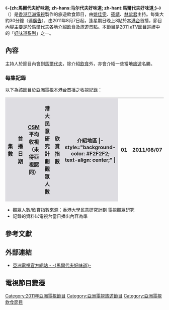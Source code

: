 {{noteTA
|T=zh:馬爾代夫好味道; zh-hans:马尔代夫好味道; zh-hant:馬爾代夫好味道;
}}
{{unreferenced|time=2011-08-07T14:47:03+00:00}}
{{亞視節目
| 中文節目名=-{zh:馬爾代夫好味道; zh-hans:马尔代夫好味道; zh-hant:馬爾代夫好味道;}-
| 英文節目名={{lang|en|Maldives Delicacies}}
| 圖片=[[File:ATV_Maldives_Delicacies.jpg|300px]]
| aTV-11首播日期=2011年8月7日-8月21日 
| aTV-11首播時間=逢星期日 20:00-20:30 (連廣告)
| 監製=
| 編導=
| 編審=
| 集數=3
| 類型=旅遊飲食
| 外景={{flagcountry|Maldives}}
| 製作公司=[[香港|香港]][[亞洲電視|亞洲電視]]
| 主持=[[姚佳雯|姚佳雯]]、[[筱靖|筱　靖]]、[[林紫君|林紫君]]
| 網頁=https://web.archive.org/web/20110921081520/http://www.hkatv.com/v3/11/infoprogram/maldivesdelicacies/
}}
《'''-{zh:馬爾代夫好味道; zh-hans:马尔代夫好味道; zh-hant:馬爾代夫好味道;}-'''》（{{lang-en|'''Maldives Delicacies'''}}）是[[香港|香港]][[亞洲電視|亞洲電視]]製作的旅遊飲食節目，由[[姚佳雯|姚佳雯]]、[[筱靖|筱靖]]、[[林紫君|林紫君]]主持。每集大約30分鐘（連[[廣告|廣告]]），由2011年8月7日起，逢星期日晚上8點於[[本港台|本港台]]首播，節目內容主要是於[[馬爾代夫|馬爾代夫]]各地介紹[[飲食|飲食]]及旅遊景點。本節目是[[2011_aTV節目巡禮|2011 aTV節目巡禮]]中的「[[好味道系列|好味道系列]]」之一。

==內容==
主持人於節目內會到[[馬爾代夫|馬爾代夫]]，除介紹[[飲食|飲食]]外，亦會介紹一些當地[[旅遊|旅遊]]名勝。

===每集記錄===
以下為該節目於[[亞洲電視|亞洲電視]][[本港台|本港台]]首播之收視紀錄：
{| class="wikitable"
|-
!width="40"style="background-color:#DEDDE2"|集數
!width="300"style="background-color:#DEDDE2"|首播日期
!width="300"style="background-color:#DEDDE2"|[[索福瑞媒介研究|CSM]]平均收視（未得亞視認同）
!width="300"style="background-color:#DEDDE2"|港大民意研究計劃觀眾人數
!width="50"style="background-color:#DEDDE2"|欣賞指數
!width="50"style="background-color:#DEDDE2"|介紹地區
|- style="background-color: #F2F2F2; text-align: center;" |
| 01|| 2011/08/07 || [[收視點|點]] || -- || -- ||   [[海底|海底]][[餐廳|餐廳]]
|- style="background-color: #F2F2F2; text-align: center;" |
| 02|| 2011/08/14 || [[收視點|點]] || -- || -- ||   [[深海|深海]][[潛水|潛水]]    
|- style="background-color: #F2F2F2; text-align: center;" |
| 03|| 2011/08/21 || [[收視點|點]] ||-- ||--   ||  [[浪漫|浪漫]][[婚禮|婚禮]]  
|}
<span style="font-size:smaller;">
* 觀眾人數/欣賞指數來源：香港大學民意研究計劃 電視觀眾研究
* 記錄的資料以電視台當日播出內容為準
</span>

==參考文獻==
<references/>

==外部連結==
*[https://web.archive.org/web/20110921081520/http://www.hkatv.com/v3/11/infoprogram/maldivesdelicacies/ 亞洲電視官方網站 - -{馬爾代夫好味道}-]

==電視節目變遷==
{{電視節目的變遷
|電視台={{HK}}[[亞洲電視|亞洲電視]]{{ATV-Home}}
|播放檔次=星期日 20:00-20:30 時段
|節目名稱=-{zh:馬爾代夫好味道; zh-hans:马尔代夫好味道; zh-hant:馬爾代夫好味道;}-<br/>(2011.08.07 - 2011.08.21)
|上一節目=[[泰國好味道|泰國好味道]]<br/>(2011.07.10 - 2011.07.31)
|下一節目=[[毛里裘斯好味道|-{毛里裘斯好味道}-]]<br/>(2011.08.28 - 2011.09.18)
}}

[[Category:2011年亞洲電視節目|Category:2011年亞洲電視節目]]
[[Category:亞洲電視旅遊節目|Category:亞洲電視旅遊節目]]
[[Category:亞洲電視飲食節目|Category:亞洲電視飲食節目]]